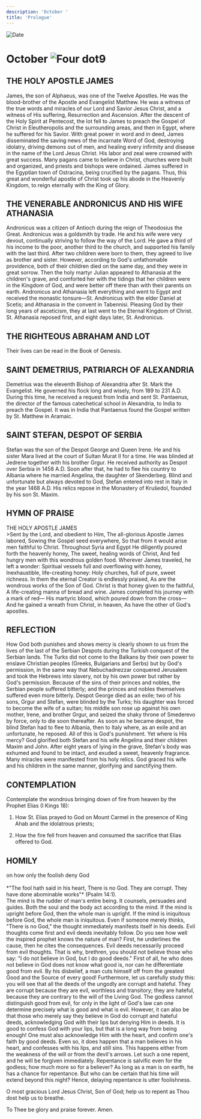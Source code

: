 ```yaml
---
description: 'October '
title: 'Prologue'
---
```


<RunningHead />
<Image src="/title-imprint.png" height={68} width={50} alt="Date" className="title-imprint"/>

# <div id="date">October <Image className="four-dot" src="/four-dot.png" height={15} width={15} alt="Four dot" />9</div>

## THE HOLY APOSTLE JAMES

James, the son of Alphaeus, was one of the Twelve Apostles. He was the blood-brother of the Apostle and Evangelist Matthew. He was a witness of the true words and miracles of our Lord and Savior Jesus Christ, and a witness of His suffering, Resurrection and Ascension. After the descent of the Holy Spirit at Pentecost, the lot fell to James to preach the Gospel of Christ in Eleutheropolis and the surrounding areas, and then in Egypt, where he suffered for his Savior. With great power in word and in deed, James disseminated the saving news of the incarnate Word of God, destroying idolatry, driving demons out of men, and healing every infirmity and disease in the name of the Lord Jesus Christ. His labor and zeal were crowned with great success. Many pagans came to believe in Christ, churches were built and organized, and priests and bishops were ordained. James suffered in the Egyptian town of Ostracina, being crucified by the pagans. Thus, this great and wonderful apostle of Christ took up his abode in the Heavenly Kingdom, to reign eternally with the King of Glory. 

## THE VENERABLE ANDRONICUS AND HIS WIFE ATHANASIA

Andronicus was a citizen of Antioch during the reign of Theodosius the Great. Andronicus was a goldsmith by trade. He and his wife were very devout, continually striving to follow the way of the Lord. He gave a third of his income to the poor, another third to the church, and supported his family with the last third. After two children were born to them, they agreed to live as brother and sister. However, according to God's unfathomable providence, both of their children died on the same day, and they were in great sorrow. Then the holy martyr Julian appeared to Athanasia at the children's grave, and comforted her with the tidings that her children were in the Kingdom of God, and were better off there than with their parents on earth. Andronicus and Athanasia left everything and went to Egypt and received the monastic tonsure—St. Andronicus with the elder Daniel at Scetis; and Athanasia in the convent in Tabennisi. Pleasing God by their long years of asceticism, they at last went to the Eternal Kingdom of Christ. St. Athanasia reposed first, and eight days later, St. Andronicus.

## THE RIGHTEOUS ABRAHAM AND LOT

Their lives can be read in the Book of Genesis.

## SAINT DEMETRIUS, PATRIARCH OF ALEXANDRIA

Demetrius was the eleventh Bishop of Alexandria after St. Mark the Evangelist. He governed his flock long and wisely, from 189 to 231 A.D. During this time, he received a request from India and sent St. Pantaenus, the director of the famous catechetical school in Alexandria, to India to preach the Gospel. It was in India that Pantaenus found the Gospel written by St. Matthew in Aramaic.

## SAINT STEFAN, DESPOT OF SERBIA

Stefan was the son of the Despot George and Queen Irene.  He and his sister Mara lived at the court of Sultan Murat II for a time.  He was blinded at Jedrene together with his brother Grgur.  He received authority as Despot over Serbia in 1458 A.D.  Soon after that, he had to flee his country to Albania where he married Angelina, the daughter of Skenderbeg.  Blind and unfortunate but always devoted to God, Stefan entered into rest in Italy in the year 1468 A.D.  His relics repose in the Monastery of Krušedol, founded by his son St. Maxim.


## HYMN OF PRAISE
<div style={{textAlign:'center', color:'crimson', fontWeight:'bold'}}>
THE HOLY APOSTLE JAMES
</div>
>Sent by the Lord, and obedient to Him,  
The all-glorious Apostle James labored,  
Sowing the Gospel seed everywhere,  
So that from it would arise men faithful to Christ.  
Throughout Syria and Egypt  
He diligently poured forth the heavenly honey,  
The sweet, healing words of Christ,   
And fed hungry men with this wondrous golden food.  
Wherever James traveled, he left a wonder:  
Spiritual vessels full and overflowing with honey,  
Inexhaustible, life-creating honey:  
Holy churches, full of pure, sweet richness.  
In them the eternal Creator is endlessly praised,  
As are the wondrous works of the Son of God.  
Christ is that honey given to the faithful,  
A life-creating manna of bread and wine.  
James completed his journey with a mark of red—  
His martyric blood, which poured down from the cross—  
And he gained a wreath from Christ, in heaven,  
As have the other of God's apostles.  


## REFLECTION

How God both punishes and shows mercy is clearly shown to us from the lives of the last of the Serbian Despots during the Turkish conquest of the Serbian lands. The Turks did not come to the Balkans by their own power to enslave Christian peoples (Greeks, Bulgarians and Serbs) but by God's permission, in the same way that Nebuchadnezzar conquered Jerusalem and took the Hebrews into slavery, not by his own power but rather by God's permission. Because of the sins of their princes and nobles, the Serbian people suffered bitterly; and the princes and nobles themselves suffered even more bitterly. Despot George died as an exile; two of his sons, Grgur and Stefan, were blinded by the Turks; his daughter was forced to become the wife of a sultan; his middle son rose up against his own mother, Irene, and brother Grgur, and seized the shaky throne of Smederevo by force, only to die soon thereafter. As soon as he became despot, the blind Stefan had to flee to Albania, then to Italy where, as an exile and an unfortunate, he reposed. All of this is God's punishment. Yet where is His mercy? God glorified both Stefan and his wife Angelina and their children Maxim and John. After eight years of lying in the grave, Stefan's body was exhumed and found to be intact, and exuded a sweet, heavenly fragrance. Many miracles were manifested from his holy relics. God graced his wife and his children in the same manner, glorifying and sanctifying them.


## CONTEMPLATION

Contemplate the wondrous bringing down of fire from heaven by the Prophet Elias (I Kings 18):

1. How St. Elias prayed to God on Mount Carmel in the presence of King Ahab and the idolatrous priests;

2. How the fire fell from heaven and consumed the sacrifice that Elias offered to God.


## HOMILY
<div style={{textAlign:'center', color:'crimson', fontWeight:'bold'}}>
on how only the foolish deny God
</div>
<br />
<div style={{textAlign:'right'}}>
*"The fool hath said in his heart, There is no God. They are corrupt. They have done abominable works"* (Psalm 14:1).
</div>
The mind is the rudder of man's entire being. It counsels, persuades and guides. Both the soul and the body act according to the mind. If the mind is upright before God, then the whole man is upright. If the mind is iniquitous before God, the whole man is iniquitous. Even if someone merely thinks, "There is no God," the thought immediately manifests itself in his deeds. Evil thoughts come first and evil deeds inevitably follow. Do you see how well the inspired prophet knows the nature of man? First, he underlines the cause, then he cites the consequences. Evil deeds necessarily proceed from evil thoughts. That is why, brethren, you should not believe those who say: "I do not believe in God, but I do good deeds." First of all, he who does not believe in God does not know what good is, nor can he differentiate good from evil. By his disbelief, a man cuts himself off from the greatest Good and the Source of every good! Furthermore, let us carefully study this: you will see that all the deeds of the ungodly are corrupt and hateful. They are corrupt because they are evil, worthless and transitory; they are hateful, because they are contrary to the will of the Living God. The godless cannot distinguish good from evil, for only in the light of God's law can one determine precisely what is good and what is evil. However, it can also be that those who merely say they believe in God do corrupt and hateful deeds, acknowledging God with their lips but denying Him in deeds. It is good to confess God with your lips, but that is a long way from being enough! One must also acknowledge Him with the heart, and confirm one's faith by good deeds. Even so, it does happen that a man believes in his heart, and confesses with his lips, and still sins. This happens either from the weakness of the will or from the devil's arrows. Let such a one repent, and he will be forgiven immediately. Repentance is salvific even for the godless; how much more so for a believer? As long as a man is on earth, he has a chance for repentance. But who can be certain that his time will extend beyond this night? Hence, delaying repentance is utter foolishness.

O most gracious Lord Jesus Christ, Son of God; help us to repent as Thou dost help us to breathe.

To Thee be glory and praise forever. Amen.